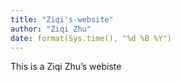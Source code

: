```yaml
---
title: "Ziqi's-website"
author: "Ziqi Zhu"
date: format(Sys.time(), "%d %B %Y")
---
```


This is a Ziqi Zhu's webiste
